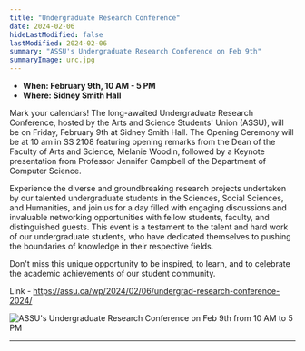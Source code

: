 ```yaml
---
title: "Undergraduate Research Conference"
date: 2024-02-06
hideLastModified: false
lastModified: 2024-02-06
summary: "ASSU's Undergraduate Research Conference on Feb 9th"
summaryImage: urc.jpg
---
```


- **When: February 9th, 10 AM - 5 PM**
- **Where: Sidney Smith Hall**

 Mark your calendars! The long-awaited Undergraduate Research Conference, hosted by the Arts and Science Students' Union (ASSU), will be on Friday, February 9th at Sidney Smith Hall. The Opening Ceremony will be at 10 am in SS 2108 featuring opening remarks from the Dean of the Faculty of Arts and Science, Melanie Woodin, followed by a Keynote presentation from Professor Jennifer Campbell of the Department of Computer Science.

Experience the diverse and groundbreaking research projects undertaken by our talented undergraduate students in the Sciences, Social Sciences, and Humanities, and join us for a day filled with engaging discussions and invaluable networking opportunities with fellow students, faculty, and distinguished guests. This event is a testament to the talent and hard work of our undergraduate students, who have dedicated themselves to pushing the boundaries of knowledge in their respective fields.

Don't miss this unique opportunity to be inspired, to learn, and to celebrate the academic achievements of our student community.

Link - https://assu.ca/wp/2024/02/06/undergrad-research-conference-2024/

![ASSU's Undergraduate Research Conference on Feb 9th from 10 AM to 5 PM](../urc-assu/urc.jpg)

---